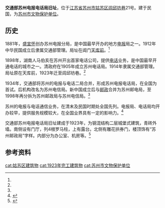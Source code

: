 {{文物保护单位
| 级别 = 县市级
| 省区市 = 苏州市
| 名称 = 交通部苏州电报电话局旧址
| 图片 = 
| 编号 = 第五批
| 分类 = 近现代重要史迹及代表性建筑
| 时代 = 1920年代
| 所在 = [[苏州市|苏州市]][[姑苏区|姑苏区]]
| 登录 = 2004年
}}

'''交通部苏州电报电话局旧址'''，位于[[江苏省|江苏省]][[苏州市|苏州市]][[姑苏区|姑苏区]][[闾邱坊巷|闾邱坊巷]]21号。建于民国，为[[苏州市文物保护单位|苏州市文物保护单位]]。

==历史==
1881年，[[盛宣怀|盛宣怀]]创办苏州电报分局，是中国最早开办的地方[[电报|电报]]局之一。1912年中华民国成立后隶属交通部管理。局址在阊门[[天库前|天库前]]。<ref name='x' />

1898年，湖南人马伯亥在苏州开出首家电话公司，提供[[电话|电话]]业务，是中国最早开通电话的城市之一。清政府在1905年成立苏州电话局。1914年隶属交通部管理。局址原在天库前，1923年迁至闾邱坊巷。<ref name='x' />

1934年，交通部将苏州的电报与电话二局合并，形成苏州电报电话局，在全国为首试。后机构改名为苏州电信局。新中国成立后与[[邮政|邮政]]合并为苏州邮电局，至1998年再分拆为苏州邮政局与苏州电信局。<ref name='x' />

苏州的电报与电话通信业务，在清末及民国时期处全国先列。电报局、电话局均开办较早，提供服务规模较大，在全国业界具有一定的影响力。<ref name='x'>{{Cite book|url=|title=苏州市志|author=苏州市地方志编纂委员会|publisher=江苏人民出版社|date=1995-01|isbn=9787214013835|pages=|chapter=第九卷}}</ref>

交通部苏州电报电话局旧址建成于1923年，为钢混结构二层城堡式建筑，青砖外墙。南侧设有门厅，列4根罗马柱，上有露台。北侧有雕花拱券门，楼顶饰有“苏州邮政局”字样。内部分为办公室、机房等。<ref>{{cite book |title=苏州近代建筑考 |author=唐小祥主编 |publisher=苏州大学出版社 |year=2016 |isbn=978-7-5672-1830-7 |pages=302-303}}</ref>

==参考资料==
{{refs}}

{{coord|31.31754|N|120.61897|E|display=title}}
{{苏州市文物保护单位}}
{{DEFAULTSORT:jiaotongbu}}
[[cat:姑苏区建筑物|cat:姑苏区建筑物]]
[[cat:1923年完工建筑物|cat:1923年完工建筑物]]
[[cat:苏州市文物保护单位|cat:苏州市文物保护单位]]